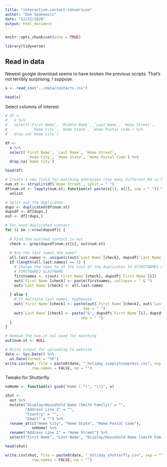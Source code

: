 ```yaml
---
title: "interactive-contact-conversion"
author: "Dan Spakowicz"
date: "12/21/2020"
output: html_document
---
```


```r
knitr::opts_chunk$set(echo = TRUE)

library(tidyverse)
```

## Read in data

Newest google download seems to have broken the previous scripts. That's not terribly surprising, I suppose.

```r
x <- read_csv("../data/contacts.csv")

head(x)
```

Select columns of interest.

```r
# df <- 
#   x %>%
#   select(`First Name`, `Middle Name`, `Last Name`, `Home Street`, 
#           `Home City`, `Home State`, `Home Postal Code`) %>%
#   drop_na(`Home City`)

df <- 
  x %>%
  select(`First Name`, `Last Name`, `Home Street`,
          `Home City`, `Home State`, `Home Postal Code`) %>%
  drop_na(`Home City`)

head(df)
```

```r
# Create a new field for matching addresses (too many different Rd vs Rd. vs Road etc)
num.st <- strsplit(df$`Home Street`, split = " ")
df$num.st <- lapply(num.st, function(x) paste(x[1], x[2], sep = " ")) %>%
  unlist

# Split out the duplicates
dups <- duplicated(df$num.st)
dupsdf <- df[dups,]
out <- df[!dups,]

# For each duplicated contact
for (i in 1:nrow(dupsdf)) {
  
  # Find the matched contact in out
  check <- grep(dupsdf$num.st[i], out$num.st)
  
  # Are the last names the same?
  all.last.names <- unique(c(out$`Last Name`[check], dupsdf$`Last Name`[i]))
  if (length(all.last.names) == 1) {
    # Change the name to of the last of the duplicates to $FIRSTNAME1 & 
    # FIRSTNAME2 $LASTNAME
    firstnames <- c(out$`First Name`[check], dupsdf$`First Name`[i])
    out$`First Name`[check] <- paste(firstnames, collapse = " & ")
    out$`Last Name`[check] <- all.last.names
    
  } else {
    # If multiple last names, hyphenate
    out$`First Name`[check] <- paste(out$`First Name`[check], out$`Last Name`[check], 
                                   sep = " ")
    out$`Last Name`[check] <- paste("&", dupsdf$`First Name`[i], dupsdf$`Last Name`[i],
                                  sep = " ")
  }
} 

# Remove the num.st col used for matching
out$num.st <- NULL

```

```r
# Write output for uploading to website
date <- Sys.Date() %>%
  as.Date(format = "%F")
write.csv(out, file = paste0(date, "_holiday_simplytoimpress.csv", sep = ""),
            row.names = FALSE, na = "")
```

Tweaks for Shutterfly

```r
noHome <- function(x) gsub("Home (.*)", "\\1", x)

shut <- 
  out %>%
  mutate("Display/Household Name (Smith Family)" = "",
         "Address Line 2" = "",
         "Country" = "", 
         "Email" = "") %>%
  rename_at(c("Home City", "Home State", "Home Postal Code"),
            noHome) %>%
  rename("Address Line 1" = "Home Street") %>%
  select("First Name", "Last Name", "Display/Household Name (Smith Family)", "Address Line 1", "Address Line 2", "City", "State", "Postal Code", "Country", "Email")

head(shut)
```

```r
write.csv(shut, file = paste0(date, "_holiday_shutterfly.csv", sep = ""),
            row.names = FALSE, na = "")
```

